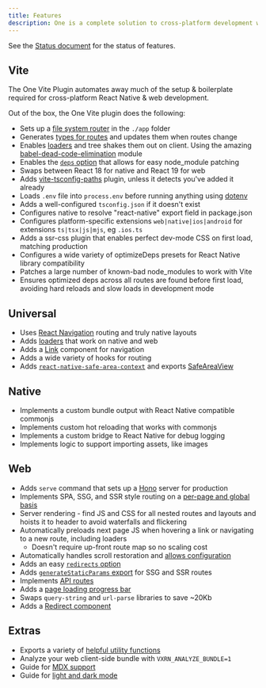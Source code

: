```yaml
---
title: Features
description: One is a complete solution to cross-platform development with React and React Native. We're experimenting with a features document to offer a high-level overview of One.
---
```


See the [Status document](/docs/status) for the status of features.

## Vite

The One Vite Plugin automates away much of the setup & boilerplate required for cross-platform React Native & web development.

Out of the box, the One Vite plugin does the following:

- Sets up a [file system router](/docs/routing) in the `./app` folder
- Generates [types for routes](/docs/routing#types) and updates them when routes change
- Enables [loaders](/docs/routing-loader) and tree shakes them out on client. Using the amazing [babel-dead-code-elimination](https://github.com/pcattori/babel-dead-code-elimination) module
- Enables the [`deps` option](/docs/configuration#deps) that allows for easy node_module patching
- Swaps between React 18 for native and React 19 for web
- Adds [vite-tsconfig-paths](https://github.com/aleclarson/vite-tsconfig-paths) plugin, unless it detects you've added it already
- Loads `.env` file into `process.env` before running anything using [dotenv](https://www.npmjs.com/package/dotenv)
- Adds a well-configured `tsconfig.json` if it doesn't exist
- Configures native to resolve "react-native" export field in package.json
- Configures platform-specific extensions `web|native|ios|android` for extensions `ts|tsx|js|mjs`, eg `.ios.ts`
- Adds a ssr-css plugin that enables perfect dev-mode CSS on first load, matching production
- Configures a wide variety of optimizeDeps presets for React Native library compatibility
- Patches a large number of known-bad node_modules to work with Vite
- Ensures optimized deps across all routes are found before first load, avoiding hard reloads and slow loads in development mode

## Universal

- Uses [React Navigation](https://reactnavigation.org/) routing and truly native layouts
- Adds [loaders](/docs/routing-loader) that work on native and web
- Adds a [Link](/docs/components-Link) component for navigation
- Adds a wide variety of hooks for routing
- Adds [`react-native-safe-area-context`](https://github.com/th3rdwave/react-native-safe-area-context) and exports [SafeAreaView](/docs/components-SafeAreaView)

## Native

- Implements a custom bundle output with React Native compatible commonjs
- Implements custom hot reloading that works with commonjs
- Implements a custom bridge to React Native for debug logging
- Implements logic to support importing assets, like images

## Web

- Adds `serve` command that sets up a [Hono](https://hono.dev/) server for production
- Implements SPA, SSG, and SSR style routing on a [per-page and global basis](/docs/routing-modes)
- Server rendering - find JS and CSS for all nested routes and layouts and hoists it to header to avoid waterfalls and flickering
- Automatically preloads next page JS when hovering a link or navigating to a new route, including loaders
  - Doesn't require up-front route map so no scaling cost
- Automatically handles scroll restoration and [allows configuration](/docs/components-ScrollBehavior)
- Adds an easy [`redirects` option](/docs/configuration)
- Adds [`generateStaticParams` export](/docs/routing-exports#generatestaticparams) for SSG and SSR routes
- Implements [API routes](/docs/routing-modes#api)
- Adds a [page loading progress bar](/docs/components-LoadProgressBar)
- Swaps `query-string` and `url-parse` libraries to save ~20Kb
- Adds a [Redirect component](/docs/components-Redirect) 

## Extras

- Exports a variety of [helpful utility functions](/docs/helpers-utility-functions)
- Analyze your web client-side bundle with `VXRN_ANALYZE_BUNDLE=1`
- Guide for [MDX support](/docs/guides-mdx)
- Guide for [light and dark mode](/docs/guides-dark-mode)
